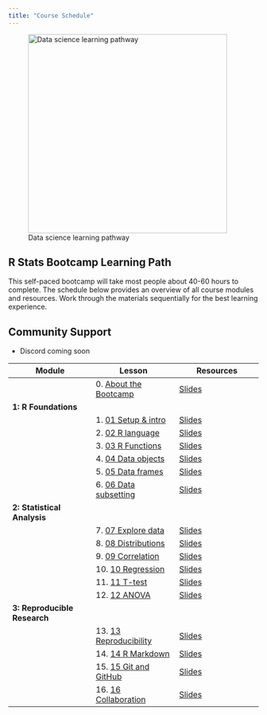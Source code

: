 ```yaml
---
title: "Course Schedule"
---
```


::: schedule-banner
![Data science learning pathway](img/robot-farmer.jpeg){width="400px"}

## R Stats Bootcamp Learning Path

This self-paced bootcamp will take most people about 40-60 hours to complete. The schedule below provides an overview of all course modules and resources. Work through the materials sequentially for the best learning experience.
:::

::: callout-note
## Community Support

- Discord coming soon
:::

| Module | Lesson | Resources |
|---|---|---|
| | 0. [About the Bootcamp](about.qmd) | [Slides](assets/slides/00_about_bootcamp.pptx) |
| **1: R Foundations** | | |
| | 1. [01 Setup & intro](01-setup.qmd) | [Slides](assets/slides/01_setup_intro.pptx) |
| | 2. [02 R language](02-r-lang.qmd) | [Slides](assets/slides/02_r_language.pptx) |
| | 3. [03 R Functions](03-functions.qmd) | [Slides](assets/slides/03_functions.pptx) |
| | 4. [04 Data objects](04-data.qmd) | [Slides](assets/slides/04_data_objects.pptx) |
| | 5. [05 Data frames](05-data-frames.qmd) | [Slides](assets/slides/05_data_frames.pptx) |
| | 6. [06 Data subsetting](06-data-manipulation.qmd) | [Slides](assets/slides/06_data_subsetting.pptx) |
| **2: Statistical Analysis** | | |
| | 7. [07 Explore data](07-question-explore.qmd) | [Slides](assets/slides/07_explore_data.pptx) |
| | 8. [08 Distributions](08-sampling-dist.qmd) | [Slides](assets/slides/08_distributions.pptx) |
| | 9. [09 Correlation](09-correlation.qmd) | [Slides](assets/slides/09_correlation.pptx) |
| | 10. [10 Regression](10-regression.qmd) | [Slides](assets/slides/10_regression.pptx) |
| | 11. [11 T-test](11-t-test.qmd) | [Slides](assets/slides/11_t_test.pptx) |
| | 12. [12 ANOVA](12-1-way-anova.qmd) | [Slides](assets/slides/12_anova.pptx) |
| **3: Reproducible Research** | | |
| | 13. [13 Reproducibility](13-reproducibility.qmd) | [Slides](assets/slides/13_reproducibility.pptx) |
| | 14. [14 R Markdown](14-rmarkdown.qmd) | [Slides](assets/slides/14_rmarkdown.pptx) |
| | 15. [15 Git and GitHub](15-github-basics.qmd) | [Slides](assets/slides/15_github_basics.pptx) |
| | 16. [16 Collaboration](16-collaborative-workflows.qmd) | [Slides](assets/slides/16_collaboration.pptx) |

::: footer-section

:::